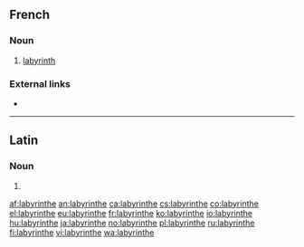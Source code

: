 ==French==

===Noun===
{{fr-noun|m}}

# [[labyrinth]]

===External links===
* {{R:TLFi}}

----

==Latin==

===Noun===
{{la-noun-form|labyrinthe}}

# {{inflection of|labyrinthus||voc|s|lang=la}}

[[af:labyrinthe]]
[[an:labyrinthe]]
[[ca:labyrinthe]]
[[cs:labyrinthe]]
[[co:labyrinthe]]
[[el:labyrinthe]]
[[eu:labyrinthe]]
[[fr:labyrinthe]]
[[ko:labyrinthe]]
[[io:labyrinthe]]
[[hu:labyrinthe]]
[[ja:labyrinthe]]
[[no:labyrinthe]]
[[pl:labyrinthe]]
[[ru:labyrinthe]]
[[fi:labyrinthe]]
[[vi:labyrinthe]]
[[wa:labyrinthe]]
